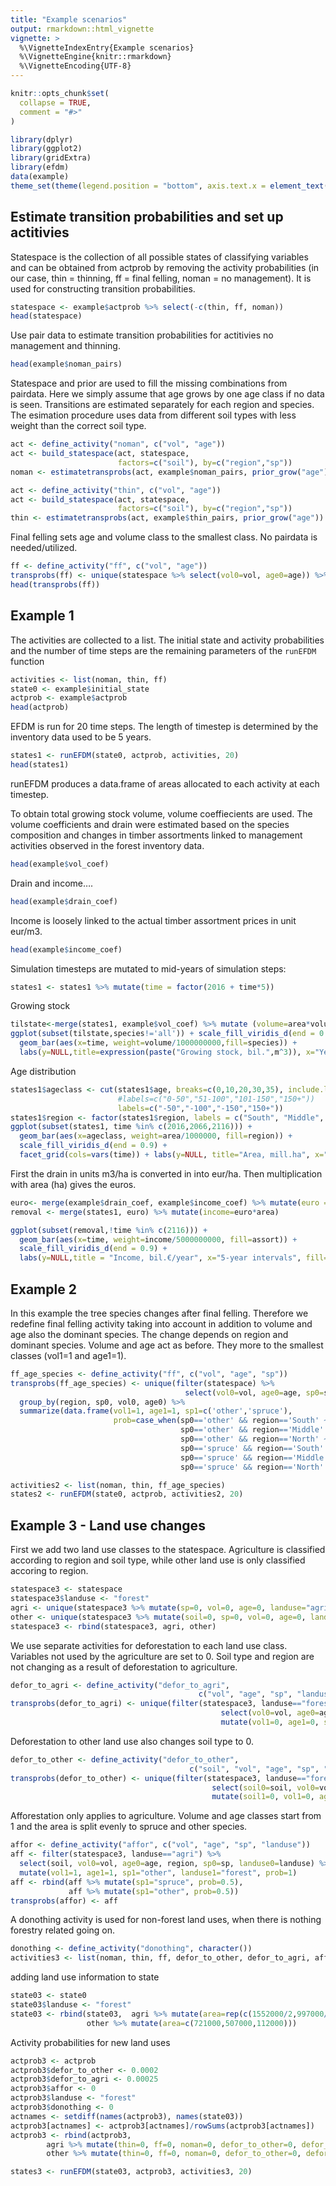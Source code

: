 ```yaml
---
title: "Example scenarios"
output: rmarkdown::html_vignette
vignette: >
  %\VignetteIndexEntry{Example scenarios}
  %\VignetteEngine{knitr::rmarkdown}
  %\VignetteEncoding{UTF-8}
---
```


```r
knitr::opts_chunk$set(
  collapse = TRUE,
  comment = "#>"
)
```

```r
library(dplyr)
library(ggplot2)
library(gridExtra)
library(efdm)
data(example)
theme_set(theme(legend.position = "bottom", axis.text.x = element_text(angle = -90)))
```

## Estimate transition probabilities and set up actitivies

Statespace is the collection of all possible states of classifying variables and can be obtained from actprob by removing the activity probabilities (in our case, thin = thinning, ff = final felling, noman = no management). It is used for constructing transition probabilities.

```r
statespace <- example$actprob %>% select(-c(thin, ff, noman))
head(statespace)
```

Use pair data to estimate transition probabilities for actitivies no management and thinning.
```r
head(example$noman_pairs)
```

Statespace and prior are used to fill the missing combinations from pairdata.
Here we simply assume that age grows by one age class if no data is seen.
Transitions are estimated separately for each region and species.
The esimation procedure uses data from different soil types with less weight than the correct soil type.
```r
act <- define_activity("noman", c("vol", "age"))
act <- build_statespace(act, statespace,
                        factors=c("soil"), by=c("region","sp"))
noman <- estimatetransprobs(act, example$noman_pairs, prior_grow("age"))
```

```r
act <- define_activity("thin", c("vol", "age"))
act <- build_statespace(act, statespace,
                        factors=c("soil"), by=c("region","sp"))
thin <- estimatetransprobs(act, example$thin_pairs, prior_grow("age"))
```

Final felling sets age and volume class to the smallest class. No pairdata is needed/utilized.
```r
ff <- define_activity("ff", c("vol", "age"))
transprobs(ff) <- unique(statespace %>% select(vol0=vol, age0=age)) %>% mutate(vol1=1, age1=1, prob=1)
head(transprobs(ff))
```

## Example 1

The activities are collected to a list. The initial state and activity probabilities and the number of time steps are the remaining parameters of the `runEFDM` function

```r
activities <- list(noman, thin, ff)
state0 <- example$initial_state
actprob <- example$actprob
head(actprob)
```

EFDM is run for 20 time steps. The length of timestep is determined by the inventory data used to be 5 years.
```r
states1 <- runEFDM(state0, actprob, activities, 20)
head(states1)
```

runEFDM produces a data.frame of areas allocated to each activity at each timestep.

To obtain total growing stock volume, volume coeffiecients are used. The volume coefficients and drain were estimated based on the species composition and changes in timber assortments linked to management activities observed in the forest inventory data.
```r
head(example$vol_coef)
```

Drain and income....
```r
head(example$drain_coef)
```

Income is loosely linked to the actual timber assortment prices in unit eur/m3.
```r
head(example$income_coef)
```
Simulation timesteps are mutated to mid-years of simulation steps:
```r
states1 <- states1 %>% mutate(time = factor(2016 + time*5))
```


Growing stock
```r
tilstate<-merge(states1, example$vol_coef) %>% mutate (volume=area*volume)
ggplot(subset(tilstate,species!='all')) + scale_fill_viridis_d(end = 0.9) +
  geom_bar(aes(x=time, weight=volume/1000000000,fill=species)) + 
  labs(y=NULL,title=expression(paste("Growing stock, bil.",m^3)), x="Year", fill="")
```

Age distribution
```r
states1$ageclass <- cut(states1$age, breaks=c(0,10,20,30,35), include.lowest = TRUE, 
                        #labels=c("0-50","51-100","101-150","150+"))
                        labels=c("-50","-100","-150","150+"))
states1$region <- factor(states1$region, labels = c("South", "Middle", "North"))
ggplot(subset(states1, time %in% c(2016,2066,2116))) +
  geom_bar(aes(x=ageclass, weight=area/1000000, fill=region)) +  
  scale_fill_viridis_d(end = 0.9) +
  facet_grid(cols=vars(time)) + labs(y=NULL, title="Area, mill.ha", x="Ageclass", fill=NULL)
```


First the drain in units m3/ha is converted in into eur/ha. Then multiplication with area (ha) gives the euros.
```r
euro<- merge(example$drain_coef, example$income_coef) %>% mutate(euro = euro*drain)
removal <- merge(states1, euro) %>% mutate(income=euro*area)

ggplot(subset(removal,!time %in% c(2116))) + 
  geom_bar(aes(x=time, weight=income/5000000000, fill=assort)) +
  scale_fill_viridis_d(end = 0.9) +
  labs(y=NULL,title = "Income, bil.€/year", x="5-year intervals", fill=NULL )
```





## Example 2
In this example the tree species changes after final felling. Therefore we redefine final felling activity taking into account in addition to volume and age also the dominant species. The change depends on region and dominant species. Volume and age act as before. They more to the smallest classes (vol1=1 and age1=1).
```r
ff_age_species <- define_activity("ff", c("vol", "age", "sp"))
transprobs(ff_age_species) <- unique(filter(statespace) %>% 
                                       select(vol0=vol, age0=age, sp0=sp, region)) %>% 
  group_by(region, sp0, vol0, age0) %>%
  summarize(data.frame(vol1=1, age1=1, sp1=c('other','spruce'),
                       prob=case_when(sp0=='other' && region=='South' ~ c(1, 0),
                                      sp0=='other' && region=='Middle' ~ c(1, 0),
                                      sp0=='other' && region=='North' ~ c(0.8, 0.2),
                                      sp0=='spruce' && region=='South' ~ c(0.3, 0.7),
                                      sp0=='spruce' && region=='Middle' ~ c(0.2, 0.8),
                                      sp0=='spruce' && region=='North' ~ c(0, 1))))
```

```r
activities2 <- list(noman, thin, ff_age_species)
states2 <- runEFDM(state0, actprob, activities2, 20)
```

## Example 3 - Land use changes

First we add two land use classes to the statespace. Agriculture is classified according to region and soil type, while other land use is only classified accoring to region.
```r
statespace3 <- statespace
statespace3$landuse <- "forest"
agri <- unique(statespace3 %>% mutate(sp=0, vol=0, age=0, landuse="agri"))
other <- unique(statespace3 %>% mutate(soil=0, sp=0, vol=0, age=0, landuse="other"))
statespace3 <- rbind(statespace3, agri, other)
```

We use separate activities for deforestation to each land use class.
Variables not used by the agriculture are set to 0.
Soil type and region are not changing as a result of deforestation to agriculture.
```r
defor_to_agri <- define_activity("defor_to_agri", 
                                          c("vol", "age", "sp", "landuse"))
transprobs(defor_to_agri) <- unique(filter(statespace3, landuse=="forest") %>% 
                                               select(vol0=vol, age0=age, sp0=sp,landuse0=landuse) %>% 
                                               mutate(vol1=0, age1=0, sp1=0, landuse1="agri", prob=1))
```

Deforestation to other land use also changes soil type to 0.
```r
defor_to_other <- define_activity("defor_to_other", 
                                        c("soil", "vol", "age", "sp", "landuse"))
transprobs(defor_to_other) <- unique(filter(statespace3, landuse=="forest") %>% 
                                             select(soil0=soil, vol0=vol, age0=age, sp0=sp,landuse0=landuse) %>% 
                                             mutate(soil1=0, vol1=0, age1=0, sp1=0, landuse1="other", prob=1))
```

Afforestation only applies to agriculture.
Volume and age classes start from 1 and the area is split evenly to spruce and other species.
```r
affor <- define_activity("affor", c("vol", "age", "sp", "landuse"))
aff <- filter(statespace3, landuse=="agri") %>% 
  select(soil, vol0=vol, age0=age, region, sp0=sp, landuse0=landuse) %>% 
  mutate(vol1=1, age1=1, sp1="other", landuse1="forest", prob=1)
aff <- rbind(aff %>% mutate(sp1="spruce", prob=0.5), 
             aff %>% mutate(sp1="other", prob=0.5))
transprobs(affor) <- aff
```

A donothing activity is used for non-forest land uses, when there is nothing forestry related going on.
```r
donothing <- define_activity("donothing", character())
activities3 <- list(noman, thin, ff, defor_to_other, defor_to_agri, affor, donothing)
```

adding land use information to state 
```r
state03 <- state0
state03$landuse <- "forest"
state03 <- rbind(state03,  agri %>% mutate(area=rep(c(1552000/2,997000/2,76000/2),each=2)),
                 other %>% mutate(area=c(721000,507000,112000)))
```

Activity probabilities for new land uses 
```r
actprob3 <- actprob
actprob3$defor_to_other <- 0.0002
actprob3$defor_to_agri <- 0.00025
actprob3$affor <- 0
actprob3$landuse <- "forest"
actprob3$donothing <- 0
actnames <- setdiff(names(actprob3), names(state03))
actprob3[actnames] <- actprob3[actnames]/rowSums(actprob3[actnames])
actprob3 <- rbind(actprob3, 
        agri %>% mutate(thin=0, ff=0, noman=0, defor_to_other=0, defor_to_agri=0, affor=0.0005, donothing=0.9995),
        other %>% mutate(thin=0, ff=0, noman=0, defor_to_other=0, defor_to_agri=0, affor=0, donothing=1))
```


```r
states3 <- runEFDM(state03, actprob3, activities3, 20)
```
